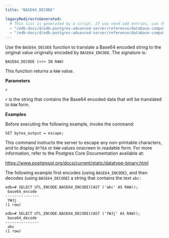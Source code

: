 ```yaml
---
title: "BASE64_DECODE"

legacyRedirectsGenerated:
  # This list is generated by a script. If you need add entries, use the `legacyRedirects` key.
  - "/edb-docs/d/edb-postgres-advanced-server/reference/database-compatibility-for-oracle-developers-built-in-package-guide/13/base64_decode.html"
  - "/edb-docs/d/edb-postgres-advanced-server/reference/database-compatibility-for-oracle-developers-built-in-package-guide/latest/base64_decode.html"
---
```


Use the `BASE64_DECODE` function to translate a Base64 encoded string to the original value originally encoded by `BASE64_ENCODE`. The signature is:

```text
BASE64_DECODE (<r> IN RAW)
```

This function returns a `RAW` value.

**Parameters**

`r`

 `r` is the string that contains the Base64 encoded data that will be translated to `RAW` form.

**Examples**

Before executing the following example, invoke the command:

```
SET bytea_output = escape;
```

This command instructs the server to escape any non-printable characters, and to display `BYTEA` or `RAW` values onscreen in readable form. For more information, refer to the Postgres Core Documentation available at:

<https://www.postgresql.org/docs/current/static/datatype-binary.html>

The following example first encodes (using `BASE64_ENCODE`), and then decodes (using `BASE64_DECODE`) a string that contains the text `abc:`

```text
edb=# SELECT UTL_ENCODE.BASE64_ENCODE(CAST ('abc' AS RAW));
 base64_encode
---------------
 YWJj
(1 row)

edb=# SELECT UTL_ENCODE.BASE64_DECODE(CAST ('YWJj' AS RAW));
 base64_decode
---------------
 abc
(1 row)
```
